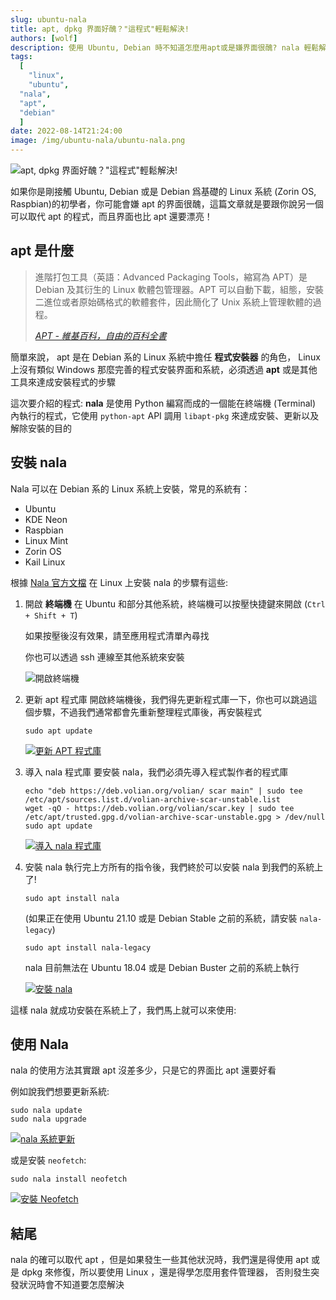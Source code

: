 ```yaml
---
slug: ubuntu-nala
title: apt, dpkg 界面好醜？"這程式"輕鬆解決!
authors: [wolf]
description: 使用 Ubuntu, Debian 時不知道怎麼用apt或是嫌界面很醜? nala 輕鬆解決這個問題
tags:
  [
	"linux",
	"ubuntu",
  "nala",
  "apt",
  "debian"
  ]
date: 2022-08-14T21:24:00
image: /img/ubuntu-nala/ubuntu-nala.png
---
```



![apt, dpkg 界面好醜？"這程式"輕鬆解決!](/img/ubuntu-nala/ubuntu-nala.png)

如果你是剛接觸 Ubuntu, Debian 或是 Debian 爲基礎的 Linux 系統 (Zorin OS, Raspbian)的初學者，你可能會嫌 apt 的界面很醜，這篇文章就是要跟你說另一個可以取代 apt 的程式，而且界面也比 apt 還要漂亮！

<TOCInline toc={toc} />

<!-- truncate -->

## apt 是什麼

> 進階打包工具（英語：Advanced Packaging Tools，縮寫為 APT）是 Debian 及其衍生的 Linux 軟體包管理器。APT 可以自動下載，組態，安裝二進位或者原始碼格式的軟體套件，因此簡化了 Unix 系統上管理軟體的過程。
>
> [_APT - 維基百科，自由的百科全書_](https://zh.wikipedia.org/zh-tw/APT)

簡單來說， apt 是在 Debian 系的 Linux 系統中擔任 **程式安裝器** 的角色， Linux 上沒有類似 Windows 那麼完善的程式安裝界面和系統，必須透過 **apt** 或是其他工具來達成安裝程式的步驟

這次要介紹的程式: **nala** 是使用 Python 編寫而成的一個能在終端機 (Terminal) 內執行的程式，它使用 `python-apt` API 調用 `libapt-pkg` 來達成安裝、更新以及解除安裝的目的

## 安裝 nala

Nala 可以在 Debian 系的 Linux 系統上安裝，常見的系統有：

- Ubuntu
- KDE Neon
- Raspbian
- Linux Mint
- Zorin OS
- Kail Linux

根據 [Nala 官方文檔](https://gitlab.com/volian/nala/-/wikis/Installation) 在 Linux 上安裝 nala 的步驟有這些:

1. 開啟 **終端機**
   在 Ubuntu 和部分其他系統，終端機可以按壓快捷鍵來開啟 (`Ctrl + Shift + T`)

   如果按壓後沒有效果，請至應用程式清單內尋找

   你也可以透過 ssh 連線至其他系統來安裝

   ![開啟終端機](/img/ubuntu-nala/open-terminal.png)

2. 更新 apt 程式庫
   開啟終端機後，我們得先更新程式庫一下，你也可以跳過這個步驟，不過我們通常都會先重新整理程式庫後，再安裝程式

   ```shell
   sudo apt update
   ```

   [![更新 APT 程式庫](https://asciinema.org/a/514665.svg)](https://asciinema.org/a/514665)

3. 導入 nala 程式庫
   要安裝 nala，我們必須先導入程式製作者的程式庫

   ```shell
   echo "deb https://deb.volian.org/volian/ scar main" | sudo tee /etc/apt/sources.list.d/volian-archive-scar-unstable.list
   wget -qO - https://deb.volian.org/volian/scar.key | sudo tee /etc/apt/trusted.gpg.d/volian-archive-scar-unstable.gpg > /dev/null
   sudo apt update
   ```

   [![導入 nala 程式庫](https://asciinema.org/a/514667.svg)](https://asciinema.org/a/514667)

4. 安裝 nala
   執行完上方所有的指令後，我們終於可以安裝 nala 到我們的系統上了!

   ```shell
   sudo apt install nala
   ```

   (如果正在使用 Ubuntu 21.10 或是 Debian Stable 之前的系統，請安裝 `nala-legacy`)

   ```shell
   sudo apt install nala-legacy
   ```

   nala 目前無法在 Ubuntu 18.04 或是 Debian Buster 之前的系統上執行

   [![安裝 nala](https://asciinema.org/a/514668.svg)](https://asciinema.org/a/514668)

這樣 nala 就成功安裝在系統上了，我們馬上就可以來使用:

## 使用 Nala

nala 的使用方法其實跟 apt 沒差多少，只是它的界面比 apt 還要好看

例如說我們想要更新系統:

```shell
sudo nala update
sudo nala upgrade
```

[![nala 系統更新](https://asciinema.org/a/514669.svg)](https://asciinema.org/a/514669)

或是安裝 `neofetch`:

```shell
sudo nala install neofetch
```

[![安裝 Neofetch](https://asciinema.org/a/514670.svg)](https://asciinema.org/a/514670)

## 結尾

nala 的確可以取代 apt ，但是如果發生一些其他狀況時，我們還是得使用 apt 或是 dpkg 來修復，所以要使用 Linux ，還是得學怎麼用套件管理器， 否則發生突發狀況時會不知道要怎麼解決
